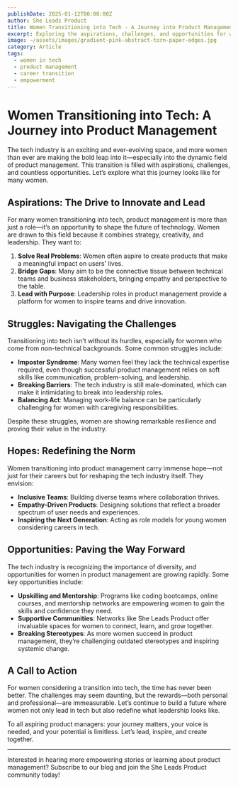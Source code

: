 ```yaml
---
publishDate: 2025-01-12T00:00:00Z
author: She Leads Product
title: Women Transitioning into Tech - A Journey into Product Management
excerpt: Exploring the aspirations, challenges, and opportunities for women transitioning into tech, especially in product management.
image: ~/assets/images/gradient-pink-abstract-torn-paper-edges.jpg
category: Article
tags:
  - women in tech
  - product management
  - career transition
  - empowerment
---
```



# Women Transitioning into Tech: A Journey into Product Management

The tech industry is an exciting and ever-evolving space, and more women than ever are making the bold leap into it—especially into the dynamic field of product management. This transition is filled with aspirations, challenges, and countless opportunities. Let’s explore what this journey looks like for many women.

## Aspirations: The Drive to Innovate and Lead

For many women transitioning into tech, product management is more than just a role—it’s an opportunity to shape the future of technology. Women are drawn to this field because it combines strategy, creativity, and leadership. They want to:

1. **Solve Real Problems**: Women often aspire to create products that make a meaningful impact on users' lives.
2. **Bridge Gaps**: Many aim to be the connective tissue between technical teams and business stakeholders, bringing empathy and perspective to the table.
3. **Lead with Purpose**: Leadership roles in product management provide a platform for women to inspire teams and drive innovation.

## Struggles: Navigating the Challenges

Transitioning into tech isn’t without its hurdles, especially for women who come from non-technical backgrounds. Some common struggles include:

- **Imposter Syndrome**: Many women feel they lack the technical expertise required, even though successful product management relies on soft skills like communication, problem-solving, and leadership.
- **Breaking Barriers**: The tech industry is still male-dominated, which can make it intimidating to break into leadership roles.
- **Balancing Act**: Managing work-life balance can be particularly challenging for women with caregiving responsibilities.

Despite these struggles, women are showing remarkable resilience and proving their value in the industry.

## Hopes: Redefining the Norm

Women transitioning into product management carry immense hope—not just for their careers but for reshaping the tech industry itself. They envision:

- **Inclusive Teams**: Building diverse teams where collaboration thrives.
- **Empathy-Driven Products**: Designing solutions that reflect a broader spectrum of user needs and experiences.
- **Inspiring the Next Generation**: Acting as role models for young women considering careers in tech.

## Opportunities: Paving the Way Forward

The tech industry is recognizing the importance of diversity, and opportunities for women in product management are growing rapidly. Some key opportunities include:

- **Upskilling and Mentorship**: Programs like coding bootcamps, online courses, and mentorship networks are empowering women to gain the skills and confidence they need.
- **Supportive Communities**: Networks like She Leads Product offer invaluable spaces for women to connect, learn, and grow together.
- **Breaking Stereotypes**: As more women succeed in product management, they’re challenging outdated stereotypes and inspiring systemic change.

## A Call to Action

For women considering a transition into tech, the time has never been better. The challenges may seem daunting, but the rewards—both personal and professional—are immeasurable. Let’s continue to build a future where women not only lead in tech but also redefine what leadership looks like.

To all aspiring product managers: your journey matters, your voice is needed, and your potential is limitless. Let’s lead, inspire, and create together.

---
Interested in hearing more empowering stories or learning about product management? Subscribe to our blog and join the She Leads Product community today!